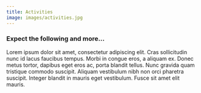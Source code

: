 ```yaml
---
title: Activities
image: images/activities.jpg
---
```

### Expect the following and more...

Lorem ipsum dolor sit amet, consectetur adipiscing elit. Cras sollicitudin nunc id lacus faucibus tempus. Morbi in congue eros, a aliquam ex. Donec metus tortor, dapibus eget eros ac, porta blandit tellus. Nunc gravida quam tristique commodo suscipit. Aliquam vestibulum nibh non orci pharetra suscipit. Integer blandit in mauris eget vestibulum. Fusce sit amet elit mauris.